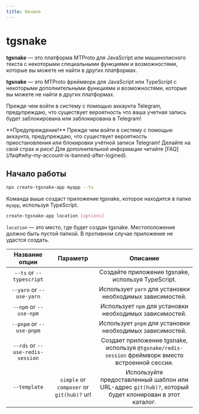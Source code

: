 ```yaml
---
title: Начало
---
```



# tgsnake

**tgsnake** — это платформа MTProto для JavaScript или машинописного текста с некоторыми специальными функциями и возможностями, которые вы можете не найти в других платформах.

**tgsnake** — это MTProto фреймворк для JavaScript или TypeScript с некоторыми дополнительными функциями и возможностями, которые вы можете не найти в других платформах.

Прежде чем войти в систему с помощью аккаунта Telegram, предупреждаю, что существует вероятность что ваша учетная запись будет заблокирована или заблокирована в Telegram!

<Callout>
  **Предупреждение!** Прежде чем войти в систему с помощью аккаунта, предупреждаю, что существует
  вероятность приостановления или блокировки учётной записи Telegram! Делайте на свой страх и риск!
  Для дополнительной информации читайте [FAQ](/faq#why-my-account-is-banned-after-logined).
</Callout>

## Начало работы

```bash
npx create-tgsnake-app myapp --ts
```

Команда выше создаст приложение tgsnake, которое находится в папке `myapp`, используя TypeScript.

```bash
create-tgsnake-app location [options]
```

`location` — это место, где будет создан tgsnake. Местоположение должно быть пустой папкой. В противном случае приложение не удастся создать.

| Название опции | Параметр | Описание |
| :-: | :-: | :-: |
| `--ts` or `--typescript` |  | Создайте приложение tgsnake, используя TypeScript. |
| `--yarn` or `--use-yarn` |  | Использует `yarn` для установки необходимых зависимостей. |
| `--npm` or `--use-npm` |  | Использует `npm` для установки необходимых зависимостей. |
| `--pnpm` or `--use-pnpm` |  | Использует `pnpm` для установки необходимых зависимостей. |
| `--rds` or `--use-redis-session` |  | Создает приложение tgsnake, используя `@tgsnake/redis-session` фреймворк вместо встроенной сессии. |
| `--template` | `simple` or `composer` or `git(hub)?` url | Используйте предоставленный шаблон или URL-адрес `git(hub)?`, который будет клонирован в этот каталог. |
